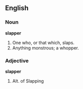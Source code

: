 ==English==

===Noun===

'''slapper'''

#One who, or that which, slaps.
#Anything monstrous; a whopper.

===Adjective===

'''slapper'''

#Alt. of Slapping